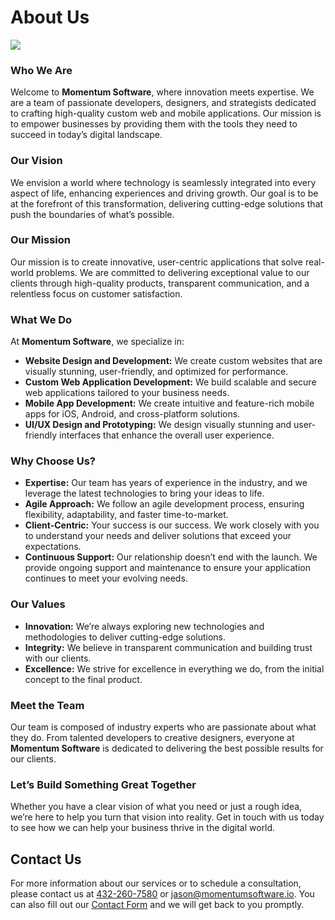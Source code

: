 
# About Us

<Image src={appDev} className="rounded-lg" />

### Who We Are

Welcome to **Momentum Software**, where innovation meets expertise. We are a
team of passionate developers, designers, and strategists dedicated to crafting
high-quality custom web and mobile applications. Our mission is to empower
businesses by providing them with the tools they need to succeed in today’s
digital landscape.

### Our Vision

We envision a world where technology is seamlessly integrated into every aspect
of life, enhancing experiences and driving growth. Our goal is to be at the
forefront of this transformation, delivering cutting-edge solutions that push
the boundaries of what’s possible.

### Our Mission

Our mission is to create innovative, user-centric applications that solve
real-world problems. We are committed to delivering exceptional value to our
clients through high-quality products, transparent communication, and a
relentless focus on customer satisfaction.

### What We Do

At **Momentum Software**, we specialize in:

-   **Website Design and Development:** We create custom websites that are
    visually stunning, user-friendly, and optimized for performance.
-   **Custom Web Application Development:** We build scalable and secure web
    applications tailored to your business needs.
-   **Mobile App Development:** We create intuitive and feature-rich mobile apps
    for iOS, Android, and cross-platform solutions.
-   **UI/UX Design and Prototyping:** We design visually stunning and
    user-friendly interfaces that enhance the overall user experience.

### Why Choose Us?

-   **Expertise:** Our team has years of experience in the industry, and we
    leverage the latest technologies to bring your ideas to life.
-   **Agile Approach:** We follow an agile development process, ensuring
    flexibility, adaptability, and faster time-to-market.
-   **Client-Centric:** Your success is our success. We work closely with you to
    understand your needs and deliver solutions that exceed your expectations.
-   **Continuous Support:** Our relationship doesn’t end with the launch. We
    provide ongoing support and maintenance to ensure your application continues
    to meet your evolving needs.

### Our Values

-   **Innovation:** We’re always exploring new technologies and methodologies to
    deliver cutting-edge solutions.
-   **Integrity:** We believe in transparent communication and building trust
    with our clients.
-   **Excellence:** We strive for excellence in everything we do, from the
    initial concept to the final product.

### Meet the Team

Our team is composed of industry experts who are passionate about what they do.
From talented developers to creative designers, everyone at **Momentum
Software** is dedicated to delivering the best possible results for our clients.

### Let’s Build Something Great Together

Whether you have a clear vision of what you need or just a rough idea, we’re
here to help you turn that vision into reality. Get in touch with us today to
see how we can help your business thrive in the digital world.

## Contact Us

For more information about our services or to schedule a consultation, please
contact us at [432-260-7580](tel:432-260-7580) or
[jason@momentumsoftware.io](mailto:jason@momentumsoftware.io). You can also fill
out our [Contact Form](https://momentumsoftware.io/contact-us) and we will get
back to you promptly.
